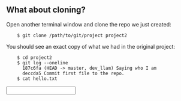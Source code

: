 ## What about cloning?

Open another terminal window and clone the repo we just created:
```
    $ git clone /path/to/git/project project2
```
You should see an exact copy of what we had in the original project:
```
    $ cd project2
    $ git log --oneline 
      187c6fa (HEAD -> master, dev_llam) Saying who I am
      deccda5 Commit first file to the repo.
    $ cat hello.txt 
```

<Input question="How are you doing so far?" answer="good" />